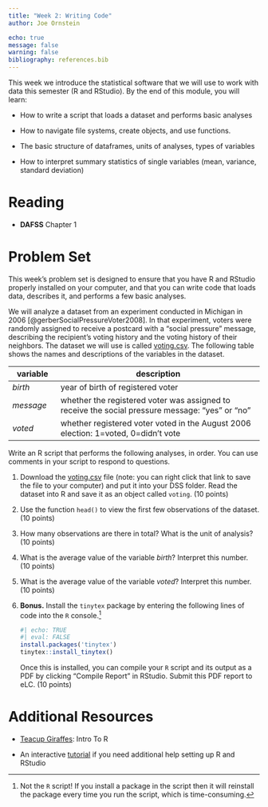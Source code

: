```yaml
---
title: "Week 2: Writing Code"
author: Joe Ornstein

echo: true
message: false
warning: false
bibliography: references.bib
---
```


This week we introduce the statistical software that we will use to work with data this semester (R and RStudio). By the end of this module, you will learn:

-   How to write a script that loads a dataset and performs basic analyses

-   How to navigate file systems, create objects, and use functions.

-   The basic structure of dataframes, units of analyses, types of variables

-   How to interpret summary statistics of single variables (mean, variance, standard deviation)

# Reading

-   **DAFSS** Chapter 1

# Problem Set

This week's problem set is designed to ensure that you have R and RStudio properly installed on your computer, and that you can write code that loads data, describes it, and performs a few basic analyses.

We will analyze a dataset from an experiment conducted in Michigan in 2006 [@gerberSocialPressureVoter2008]. In that experiment, voters were randomly assigned to receive a postcard with a "social pressure" message, describing the recipient's voting history and the voting history of their neighbors. The dataset we will use is called [voting.csv](data/voting.csv). The following table shows the names and descriptions of the variables in the dataset.

| variable  | description                                                                                     |
|--------------|----------------------------------------------------------|
| *birth*   | year of birth of registered voter                                                               |
| *message* | whether the registered voter was assigned to receive the social pressure message: "yes" or "no" |
| *voted*   | whether registered voter voted in the August 2006 election: 1=voted, 0=didn't vote              |

Write an R script that performs the following analyses, in order. You can use comments in your script to respond to questions.

1.  Download the [voting.csv](data/voting.csv) file (note: you can right click that link to save the file to your computer) and put it into your DSS folder. Read the dataset into R and save it as an object called `voting`. (10 points)

2.  Use the function `head()` to view the first few observations of the dataset. (10 points)

3.  How many observations are there in total? What is the unit of analysis? (10 points)

4.  What is the average value of the variable *birth*? Interpret this number. (10 points)

5.  What is the average value of the variable *voted*? Interpret this number. (10 points)

6.  **Bonus.** Install the `tinytex` package by entering the following lines of code into the `R` console.[^1]

    ```r
    #| echo: TRUE
    #| eval: FALSE
    install.packages('tinytex')
    tinytex::install_tinytex()
    ```

    Once this is installed, you can compile your `R` script and its output as a PDF by clicking "Compile Report" in RStudio. Submit this PDF report to eLC. (10 points)

[^1]: Not the `R` script! If you install a package in the script then it will reinstall the package every time you run the script, which is time-consuming.

# Additional Resources

-   [Teacup Giraffes](https://tinystats.github.io/teacups-giraffes-and-statistics/01_introToR.html): Intro To R

-   An interactive [tutorial](https://learnr-examples.shinyapps.io/ex-setup-r/) if you need additional help setting up R and RStudio
